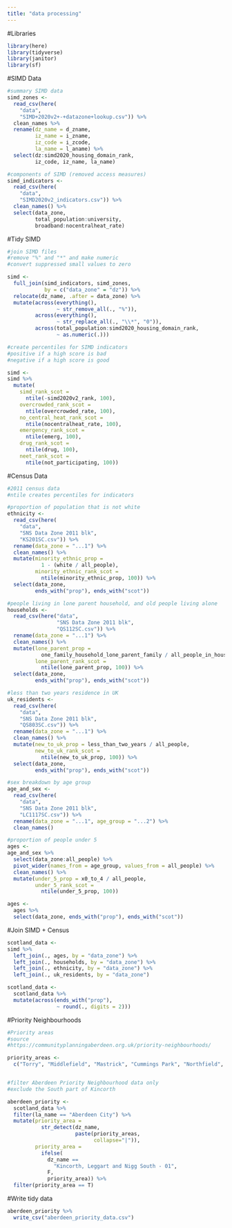 ```yaml
---
title: "data processing"
---
```


#Libraries
```r
library(here)
library(tidyverse)
library(janitor)
library(sf)
```

#SIMD Data
```r
#summary SIMD data
simd_zones <- 
  read_csv(here(
    "data",
    "SIMD+2020v2+-+datazone+lookup.csv")) %>%
  clean_names %>%
  rename(dz_name = d_zname,
         iz_name = i_zname,
         iz_code = i_zcode,
         la_name = l_aname) %>%
  select(dz:simd2020_housing_domain_rank, 
         iz_code, iz_name, la_name)

#components of SIMD (removed access measures)
simd_indicators <- 
  read_csv(here(
    "data", 
    "SIMD2020v2_indicators.csv")) %>%
  clean_names() %>%
  select(data_zone, 
         total_population:university,
         broadband:nocentralheat_rate)
```

#Tidy SIMD
```r
#join SIMD files
#remove "%" and "*" and make numeric
#convert suppressed small values to zero

simd <- 
  full_join(simd_indicators, simd_zones, 
            by = c("data_zone" = "dz")) %>%
  relocate(dz_name, .after = data_zone) %>%
  mutate(across(everything(), 
                ~ str_remove_all(., "%")),
         across(everything(), 
                ~ str_replace_all(., "\\*", "0")),
         across(total_population:simd2020_housing_domain_rank, 
                ~ as.numeric(.)))

#create percentiles for SIMD indicators
#positive if a high score is bad
#negative if a high score is good

simd <-
simd %>%
  mutate(
    simd_rank_scot =
      ntile(-simd2020v2_rank, 100),
    overcrowded_rank_scot =
      ntile(overcrowded_rate, 100),
    no_central_heat_rank_scot = 
      ntile(nocentralheat_rate, 100),
    emergency_rank_scot =
      ntile(emerg, 100),
    drug_rank_scot =
      ntile(drug, 100),
    neet_rank_scot =
      ntile(not_participating, 100))
```

#Census Data
```r
#2011 census data
#ntile creates percentiles for indicators

#proportion of population that is not white
ethnicity <- 
  read_csv(here(
    "data", 
    "SNS Data Zone 2011 blk", 
    "KS201SC.csv")) %>%
  rename(data_zone = "...1") %>%
  clean_names() %>%
  mutate(minority_ethnic_prop = 
           1 - (white / all_people),
         minority_ethnic_rank_scot = 
           ntile(minority_ethnic_prop, 100)) %>%
  select(data_zone, 
         ends_with("prop"), ends_with("scot"))

#people living in lone parent household, and old people living alone
households <- 
  read_csv(here("data", 
                "SNS Data Zone 2011 blk", 
                "QS112SC.csv")) %>%
  rename(data_zone = "...1") %>%
  clean_names() %>%
  mutate(lone_parent_prop = 
           one_family_household_lone_parent_family / all_people_in_households,
         lone_parent_rank_scot =
           ntile(lone_parent_prop, 100)) %>%
  select(data_zone, 
         ends_with("prop"), ends_with("scot"))

#less than two years residence in UK
uk_residents <- 
  read_csv(here(
    "data", 
    "SNS Data Zone 2011 blk", 
    "QS803SC.csv")) %>%
  rename(data_zone = "...1") %>%
  clean_names() %>%
  mutate(new_to_uk_prop = less_than_two_years / all_people,
         new_to_uk_rank_scot = 
           ntile(new_to_uk_prop, 100)) %>%
  select(data_zone, 
         ends_with("prop"), ends_with("scot"))

#sex breakdown by age group
age_and_sex <- 
  read_csv(here(
    "data", 
    "SNS Data Zone 2011 blk", 
    "LC1117SC.csv")) %>%
  rename(data_zone = "...1", age_group = "...2") %>%
  clean_names() 

#proportion of people under 5 
ages <-
age_and_sex %>%
  select(data_zone:all_people) %>%
  pivot_wider(names_from = age_group, values_from = all_people) %>%
  clean_names() %>%
  mutate(under_5_prop = x0_to_4 / all_people,
         under_5_rank_scot = 
           ntile(under_5_prop, 100))

ages <-
  ages %>%
  select(data_zone, ends_with("prop"), ends_with("scot"))
```

#Join SIMD + Census
```r
scotland_data <-
simd %>%
  left_join(., ages, by = "data_zone") %>%
  left_join(., households, by = "data_zone") %>%
  left_join(., ethnicity, by = "data_zone") %>%
  left_join(., uk_residents, by = "data_zone")

scotland_data <-
  scotland_data %>%
  mutate(across(ends_with("prop"),
                ~ round(., digits = 2)))
```

#Priority Neighbourhoods
```r
#Priority areas
#source 
#https://communityplanningaberdeen.org.uk/priority-neighbourhoods/

priority_areas <-
  c("Torry", "Middlefield", "Mastrick", "Cummings Park", "Northfield", "Heathryfold", "Seaton", "Woodside", "Tillydrone", "Kincorth", "Ashgrove", "Stockethill", "George Street")


#filter Aberdeen Priority Neighbourhood data only
#exclude the South part of Kincorth

aberdeen_priority <-
  scotland_data %>%
  filter(la_name == "Aberdeen City") %>%
  mutate(priority_area = 
           str_detect(dz_name, 
                      paste(priority_areas,
                            collapse="|")),
         priority_area =
           ifelse(
             dz_name == 
               "Kincorth, Leggart and Nigg South - 01",
             F, 
             priority_area)) %>%
  filter(priority_area == T)
```

#Write tidy data
```r
aberdeen_priority %>%
  write_csv("aberdeen_priority_data.csv")
```